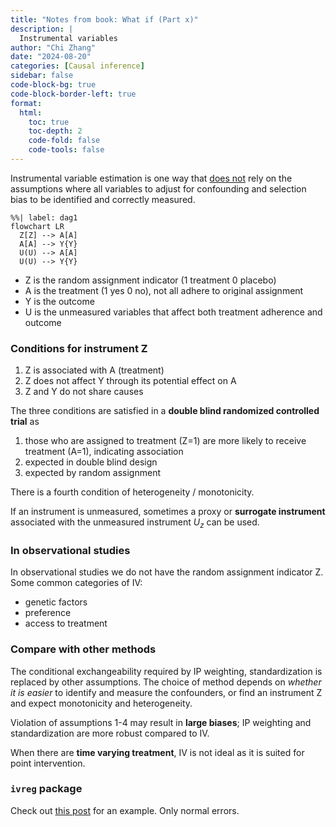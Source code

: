 ```yaml
---
title: "Notes from book: What if (Part x)"
description: |
  Instrumental variables
author: "Chi Zhang"
date: "2024-08-20"
categories: [Causal inference]
sidebar: false
code-block-bg: true
code-block-border-left: true
format: 
  html:
    toc: true
    toc-depth: 2
    code-fold: false
    code-tools: false
---
```



Instrumental variable estimation is one way that <u>does not</u> rely on the assumptions where all variables to adjust for confounding and selection bias to be identified and correctly measured. 

```mermaid
%%| label: dag1
flowchart LR
  Z[Z] --> A[A]
  A[A] --> Y{Y}
  U(U) --> A[A]
  U(U) --> Y{Y}
```

* Z is the random assignment indicator (1 treatment 0 placebo)
* A is the treatment (1 yes 0 no), not all adhere to original assignment
* Y is the outcome
* U is the unmeasured variables that affect both treatment adherence and outcome

### Conditions for instrument Z

1) Z is associated with A (treatment)
2) Z does not affect Y through its potential effect on A
3) Z and Y do not share causes

The three conditions are satisfied in a **double blind randomized controlled trial** as

1) those who are assigned to treatment (Z=1) are more likely to receive treatment (A=1), indicating association
2) expected in double blind design
3) expected by random assignment

There is a fourth condition of heterogeneity / monotonicity.

If an instrument is unmeasured, sometimes a proxy or **surrogate instrument** associated with the unmeasured instrument $U_z$ can be used.

### In observational studies

In observational studies we do not have the random assignment indicator Z. Some common categories of IV:

* genetic factors
* preference
* access to treatment


### Compare with other methods

The conditional exchangeability required by IP weighting, standardization is replaced by other assumptions. The choice of method depends on *whether it is easier* to identify and measure the confounders, or find an instrument Z and expect monotonicity and heterogeneity.

Violation of assumptions 1-4 may result in **large biases**; IP weighting and standardization are more robust compared to IV.

When there are **time varying treatment**, IV is not ideal as it is suited for point intervention.

### `ivreg` package

Check out [this post](https://cran.r-project.org/web/packages/ivreg/vignettes/ivreg.html) for an example. Only normal errors. 


